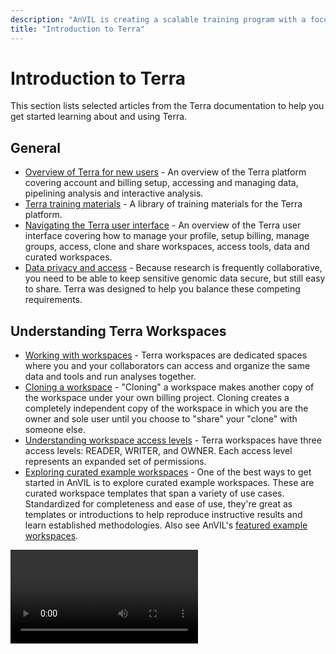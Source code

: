 ```yaml
---
description: "AnVIL is creating a scalable training program with a focus on researchers and use cases."
title: "Introduction to Terra"
---
```


# Introduction to Terra

This section lists selected articles from the Terra documentation to help you get started learning about and using Terra.

## General

- [Overview of Terra for new users](https://support.terra.bio/hc/en-us/sections/360006866192-New-users-overview) - An overview of the Terra platform covering account and billing setup, accessing and managing data, pipelining analysis and interactive analysis.
- [Terra training materials](https://support.terra.bio/) - A library of training materials for the Terra platform.
- [Navigating the Terra user interface](https://support.terra.bio/hc/en-us/articles/360022704371-Navigating-in-Terra) - An overview of the Terra user interface covering how to manage your profile, setup billing, manage groups, access, clone and share workspaces, access tools, data and curated workspaces.
- [Data privacy and access](https://support.terra.bio/hc/en-us/articles/360026775691-Managing-data-privacy-and-access-with-Authorization-Domains) - Because research is frequently collaborative, you need to be able to keep sensitive genomic data secure, but still easy to share. Terra was designed to help you balance these competing requirements.

## Understanding Terra Workspaces

- [Working with workspaces](https://support.terra.bio/hc/en-us/articles/360024743371-Working-with-workspaces) - Terra workspaces are dedicated spaces where you and your collaborators can access and organize the same data and tools and run analyses together.
- [Cloning a workspace](https://support.terra.bio/hc/en-us/articles/360026130851-How-to-clone-a-workspace) - "Cloning" a workspace makes another copy of the workspace under your own billing project. Cloning creates a completely independent copy of the workspace in which you are the owner and sole user until you choose to "share" your "clone" with someone else.
- [Understanding workspace access levels](https://support.terra.bio/hc/en-us/articles/360025851892-Reader-writer-or-owner-Workspace-access-controls-explained) - Terra workspaces have three access levels: READER, WRITER, and OWNER. Each access level represents an expanded set of permissions.
- [Exploring curated example workspaces](https://support.terra.bio/hc/en-us/articles/360028967111-Start-with-curated-sample-workspaces-for-a-variety-of-use-cases) - One of the best ways to get started in AnVIL is to explore curated example workspaces. These are curated workspace templates that span a variety of use cases. Standardized for completeness and ease of use, they're great as templates or introductions to help reproduce instructive results and learn established methodologies. Also see AnVIL's [featured example workspaces](/learn/analysis-workflows/using-example-workspaces).

<Video src="https://www.youtube.com/embed/ONc1Wf7rEuw" />

## Analysis Workflows

- [How to set up a workflow analysis](https://support.terra.bio/hc/en-us/articles/360026521831-How-to-set-up-a-workflow-analysis-) - This article explains how to set up (configure) your workflow analysis in the Terra UI. Note that this article is intended primarily for analyses using data from the workspace data table.

## Terra Courses on Leanpub

For additional information, see [Terra's Leanpub site](https://leanpub.com/universities/terra/courses) for videos introducing Terra and explaining cloud billing and secure collaboration.
